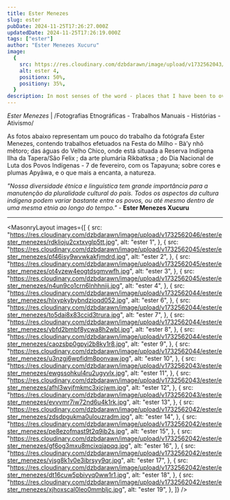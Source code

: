 ```yaml
---
title: Ester Menezes
slug: ester
pubDate: 2024-11-25T17:26:27.000Z
updatedDate: 2024-11-25T17:26:19.000Z
tags: ["ester"]
author: "Ester Menezes Xucuru"
image:
  {
    src: https://res.cloudinary.com/dzbdarawn/image/upload/v1732562043/ester/ester_menezes/evvvmr7iw72nd6u4k1rk.jpg,
    alt: ester 4,
    positionx: 50%,
    positiony: 35%,
  }
description: In most senses of the word - places that I have been to over the years. Places that I have not really stopped to think about, and have just passed by.
---
```


_Ester Menezes_ | /Fotografias Etnográficas - Trabalhos Manuais - Histórias - Ativismo/

As fotos abaixo representam um pouco do trabalho da fotógrafa Ester Menezes, contendo trabalhos efetuados na Festa do Milho - Bà’y nhõ mẽtoro; das águas do Velho Chico, onde está situada a Reserva Indígena Ilha da Tapera/São Felix ; da arte plumária Rikbatksa ; do Dia Nacional de Luta dos Povos Indígenas - 7 de fevereiro, com os Tapayuna; sobre cores e plumas Apyãwa, e o que mais a encanta, a natureza.

_"Nossa diversidade étnica e linguística tem grande importância para a manutenção da pluralidade cultural do país.
Todos os aspectos da cultura indígena podem variar bastante entre os povos, ou até mesmo dentro de uma mesma etnia ao longo do tempo."_ - **Ester Menezes Xucuru**

---


<MasonryLayout
  images={[
    {
      src: "https://res.cloudinary.com/dzbdarawn/image/upload/v1732562046/ester/ester_menezes/rdklioju2cxtxvglp5tt.jpg",
      alt: "ester 1",
    },
    {
      src: "https://res.cloudinary.com/dzbdarawn/image/upload/v1732562045/ester/ester_menezes/pf46isy9wvwkakfjmdrd.jpg",
      alt: "ester 2",
    },
    {
      src: "https://res.cloudinary.com/dzbdarawn/image/upload/v1732562045/ester/ester_menezes/ot4vzew4eogtdsgmvwfh.jpg",
      alt: "ester 3",
    },
    {
      src: "https://res.cloudinary.com/dzbdarawn/image/upload/v1732562045/ester/ester_menezes/n4un9co1crn6lnhhniij.jpg",
      alt: "ester 4",
    },
    {
      src: "https://res.cloudinary.com/dzbdarawn/image/upload/v1732562044/ester/ester_menezes/hlxypkybybndzioqd052.jpg",
      alt: "ester 6",
    },
    {
      src: "https://res.cloudinary.com/dzbdarawn/image/upload/v1732562044/ester/ester_menezes/to5dai8x83ccid3trura.jpg",
      alt: "ester 7",
    },
    {
      src: "https://res.cloudinary.com/dzbdarawn/image/upload/v1732562044/ester/ester_menezes/ybfd2bmbf8ycwa8h2wbl.jpg",
      alt: "ester 8",
    },
    {
      src: "https://res.cloudinary.com/dzbdarawn/image/upload/v1732562044/ester/ester_menezes/caozsbp0gpyi2b8ky1r8.jpg",
      alt: "ester 9",
    },
    {
      src: "https://res.cloudinary.com/dzbdarawn/image/upload/v1732562044/ester/ester_menezes/u3nzgj6wpfidm8ponvaw.jpg",
      alt: "ester 10",
    },
    {
      src: "https://res.cloudinary.com/dzbdarawn/image/upload/v1732562043/ester/ester_menezes/ewgssohkul4ru2ugyvlx.jpg",
      alt: "ester 11",
    },
    {
      src: "https://res.cloudinary.com/dzbdarawn/image/upload/v1732562043/ester/ester_menezes/afhl3wvjfmkmc3xjcjwm.jpg",
      alt: "ester 12",
    },
    {
      src: "https://res.cloudinary.com/dzbdarawn/image/upload/v1732562043/ester/ester_menezes/evvvmr7iw72nd6u4k1rk.jpg",
      alt: "ester 13",
    },
    {
      src: "https://res.cloudinary.com/dzbdarawn/image/upload/v1732562042/ester/ester_menezes/zdsdpgukma0ulouzradm.jpg",
      alt: "ester 14",
    },
    {
      src: "https://res.cloudinary.com/dzbdarawn/image/upload/v1732562042/ester/ester_menezes/pe8ezofmast9t2q9ib2s.jpg",
      alt: "ester 15",
    },
    {
      src: "https://res.cloudinary.com/dzbdarawn/image/upload/v1732562042/ester/ester_menezes/gf6og3mxu8mcixqjapqq.jpg",
      alt: "ester 16",
    },
    {
      src: "https://res.cloudinary.com/dzbdarawn/image/upload/v1732562042/ester/ester_menezes/vjsg8k1v0e3ibrsyy9qr.jpg",
      alt: "ester 17",
    },
    {
      src: "https://res.cloudinary.com/dzbdarawn/image/upload/v1732562042/ester/ester_menezes/dt16cuw5pbivyq0ww1r1.jpg",
      alt: "ester 18",
    },
    {
      src: "https://res.cloudinary.com/dzbdarawn/image/upload/v1732562042/ester/ester_menezes/xjhoxscal0leo0mmbljc.jpg",
      alt: "ester 19",
    },
  ]}
/>
